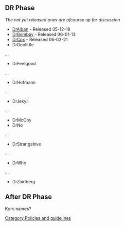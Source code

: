 {{Navbar}}

== DR Phase ==
''The not yet released ones are ofcourse up for discussion''

* [[Release:DrAlban|DrAlban]] - Released 05-12-18
* [[Release:DrBombay|DrBombay]] - Released 06-01-13
* [[Release:DrCox|DrCox]] - Released 06-02-21
* DrDoolittle
...
* DrFeelgood
...
* DrHofmann
...
* DrJekyll
...
* DrMcCoy
* DrNo
...
* DrStrangelove
...
* DrWho
...
* DrZoidberg

== After DR Phase ==
Korv names?

[[Category:Policies and guidelines]]